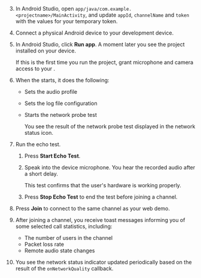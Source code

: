 <PlatformWrapper platform="android">

3. In Android Studio, open `app/java/com.example.<projectname>/MainActivity`, and update `appId`, `channelName` and `token` with the values for your temporary token.

1. Connect a physical Android device to your development device.

1. In Android Studio, click **Run app**. A moment later you see the project installed on your device.

    If this is the first time you run the project, grant microphone and camera access to your <Vpl k="CLIENT" />.

1. When the <Vpl k="CLIENT" /> starts, it does the following:

    * Sets the audio profile
    * Sets the log file configuration
    * Starts the network probe test
        
        You see the result of the network probe test displayed in the network status icon.

1. Run the echo test.

    1. Press **Start Echo Test**. 
    
    1. Speak into the device microphone. You hear the recorded audio after a short delay. 
    
        This test confirms that the user's hardware is working properly.

    1. Press **Stop Echo Test** to end the test before joining a channel.

1. Press **Join** to connect to the same channel as your web demo.

1. After joining a channel, you receive toast messages informing you of some selected call statistics, including: 

    * The number of users in the channel
    * Packet loss rate
    * Remote audio state changes 

9. You see the network status indicator updated periodically based on the result of the `onNetworkQuality` callback.

</PlatformWrapper>
